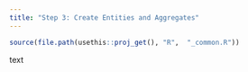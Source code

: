 ---
title: "Step 3: Create Entities and Aggregates"
---

```{r, include = FALSE}
source(file.path(usethis::proj_get(), "R",  "_common.R"))
```

text

```{r code=readLines(system.file("inst", "snippets", "pizza-domain-model.R")), eval=FALSE, echo=TRUE}
```
